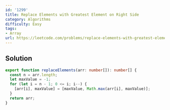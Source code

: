 ```yaml
---
id: '1299'
title: Replace Elements with Greatest Element on Right Side
category: Algorithms
difficulty: Easy
tags:
- Array
url: https://leetcode.com/problems/replace-elements-with-greatest-element-on-right-side
---
```


## Solution

```typescript filename="solution.ts" copy
export function replaceElements(arr: number[]): number[] {
  const n = arr.length;
  let maxValue = -1;
  for (let i = n - 1; 0 <= i; i--) {
    [arr[i], maxValue] = [maxValue, Math.max(arr[i], maxValue)];
  }
  return arr;
}
```

